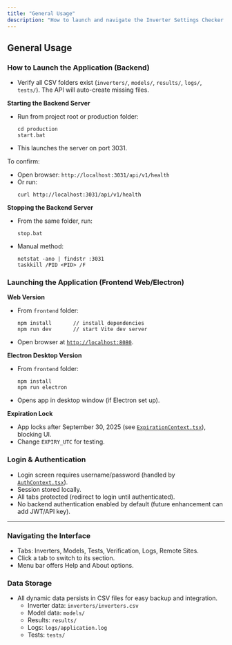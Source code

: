 ```yaml
---
title: "General Usage"
description: "How to launch and navigate the Inverter Settings Checker application"
---
```


## General Usage

### How to Launch the Application (Backend)


- Verify all CSV folders exist (`inverters/`, `models/`, `results/`, `logs/`, `tests/`). The API will auto-create missing files.

**Starting the Backend Server**
- Run from project root or production folder:
    ```
    cd production
    start.bat
    ```
- This launches the server on port 3031.

To confirm:
- Open browser: `http://localhost:3031/api/v1/health`
- Or run:
    ```
    curl http://localhost:3031/api/v1/health
    ```

**Stopping the Backend Server**
- From the same folder, run:
    ```
    stop.bat
    ```
- Manual method:
    ```
    netstat -ano | findstr :3031
    taskkill /PID <PID> /F
    ```

### Launching the Application (Frontend Web/Electron)

**Web Version**
- From `frontend` folder:
    ```
    npm install       // install dependencies
    npm run dev       // start Vite dev server
    ```
- Open browser at [`http://localhost:8080`](http://localhost:8080).

**Electron Desktop Version**
- From `frontend` folder:
    ```
    npm install
    npm run electron
    ```
- Opens app in desktop window (if Electron set up).

**Expiration Lock**
- App locks after September 30, 2025 (see [`ExpirationContext.tsx`](frontend/src/contexts/ExpirationContext.tsx:1)), blocking UI.
- Change `EXPIRY_UTC` for testing.

### Login & Authentication

- Login screen requires username/password (handled by [`AuthContext.tsx`](frontend/src/contexts/AuthContext.tsx:1)).
- Session stored locally.
- All tabs protected (redirect to login until authenticated).
- No backend authentication enabled by default (future enhancement can add JWT/API key).

---

### Navigating the Interface

- Tabs: Inverters, Models, Tests, Verification, Logs, Remote Sites.
- Click a tab to switch to its section.
- Menu bar offers Help and About options.

### Data Storage

- All dynamic data persists in CSV files for easy backup and integration.
    - Inverter data: `inverters/inverters.csv`
    - Model data: `models/`
    - Results: `results/`
    - Logs: `logs/application.log`
    - Tests: `tests/`
